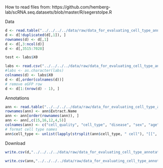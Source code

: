 
How to read files from: https://github.com/hemberg-lab/scRNA.seq.datasets/blob/master/R/segerstolpe.R 

Data
```r
d <- read.table("../../../../data/raw/data_for_evaluating_cell_type_annotation/Segerstolpe/pancreas_refseq_rpkms_counts_3514sc.txt", stringsAsFactors = F)
d <- d[!duplicated(d[,1]), ]
rownames(d) <- d[,1]
d <- d[,3:ncol(d)]
d <- d[,3515:7028]
```

```r
test <- labs$X0
```


```r
labs <- read.csv("../../../../data/raw/data_for_evaluating_cell_type_annotation/Segerstolpe/labels.txt", stringsAsFactors = F, sep = "\t")
#labs <- as.character(labs)
colnames(d) <- labs$X0
d <- d[,order(colnames(d))]
# remove eGFP row
d <- d[1:(nrow(d) - 1), ]
```


Annotations
```r
ann <- read.table("../../../../data/raw/data_for_evaluating_cell_type_annotation/Segerstolpe/E-MTAB-5061.sdrf.txt", stringsAsFactors = F, header = T, sep = "\t")
rownames(ann) <- ann$Extract.Name
ann <- ann[order(rownames(ann)), ]
ann <- ann[,c(15,16,12,4,5)]
colnames(ann) <- c("cell_quality", "cell_type", "disease", "sex", "age")
# format cell type names
ann$cell_type <- unlist(lapply(strsplit(ann$cell_type, " cell"), "[[", 1))
```


Download
```r
write.csv(d,"../../../../data/raw/data_for_evaluating_cell_type_annotation/Segerstolpe/data.txt", row.names = TRUE, col.names = TRUE, sep = "\t")

write.csv(ann,"../../../../data/raw/data_for_evaluating_cell_type_annotation/Segerstolpe/annotations.txt", row.names = TRUE, col.names = TRUE, sep = "\t")
```



